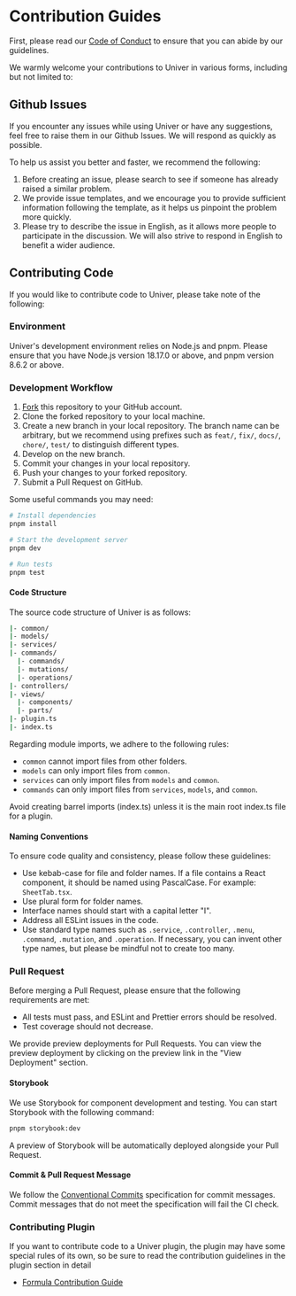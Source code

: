 # Contribution Guides

First, please read our [Code of Conduct](https://github.com/dream-num/univer/blob/dev/CODE_OF_CONDUCT.md) to ensure that you can abide by our guidelines.

We warmly welcome your contributions to Univer in various forms, including but not limited to:

## Github Issues

If you encounter any issues while using Univer or have any suggestions, feel free to raise them in our Github Issues. We will respond as quickly as possible.

To help us assist you better and faster, we recommend the following:

1. Before creating an issue, please search to see if someone has already raised a similar problem.
2. We provide issue templates, and we encourage you to provide sufficient information following the template, as it helps us pinpoint the problem more quickly.
3. Please try to describe the issue in English, as it allows more people to participate in the discussion. We will also strive to respond in English to benefit a wider audience.

## Contributing Code

If you would like to contribute code to Univer, please take note of the following:

### Environment

Univer's development environment relies on Node.js and pnpm. Please ensure that you have Node.js version 18.17.0 or above, and pnpm version 8.6.2 or above.

### Development Workflow

1. [Fork](https://github.com/dream-num/univer/fork) this repository to your GitHub account.
2. Clone the forked repository to your local machine.
3. Create a new branch in your local repository. The branch name can be arbitrary, but we recommend using prefixes such as `feat/`, `fix/`, `docs/`, `chore/`, `test/` to distinguish different types.
4. Develop on the new branch.
5. Commit your changes in your local repository.
6. Push your changes to your forked repository.
7. Submit a Pull Request on GitHub.

Some useful commands you may need:

```bash
# Install dependencies
pnpm install

# Start the development server
pnpm dev

# Run tests
pnpm test
```

#### Code Structure

The source code structure of Univer is as follows:

```bash
|- common/
|- models/
|- services/
|- commands/
  |- commands/
  |- mutations/
  |- operations/
|- controllers/
|- views/
  |- components/
  |- parts/
|- plugin.ts
|- index.ts
```

Regarding module imports, we adhere to the following rules:

- `common` cannot import files from other folders.
- `models` can only import files from `common`.
- `services` can only import files from `models` and `common`.
- `commands` can only import files from `services`, `models`, and `common`.

Avoid creating barrel imports (index.ts) unless it is the main root index.ts file for a plugin.

#### Naming Conventions

To ensure code quality and consistency, please follow these guidelines:

- Use kebab-case for file and folder names. If a file contains a React component, it should be named using PascalCase. For example: `SheetTab.tsx`.
- Use plural form for folder names.
- Interface names should start with a capital letter "I".
- Address all ESLint issues in the code.
- Use standard type names such as `.service`, `.controller`, `.menu`, `.command`, `.mutation`, and `.operation`. If necessary, you can invent other type names, but please be mindful not to create too many.

### Pull Request

Before merging a Pull Request, please ensure that the following requirements are met:

- All tests must pass, and ESLint and Prettier errors should be resolved.
- Test coverage should not decrease.

We provide preview deployments for Pull Requests. You can view the preview deployment by clicking on the preview link in the "View Deployment" section.

#### Storybook

We use Storybook for component development and testing. You can start Storybook with the following command:

```bash
pnpm storybook:dev
```

A preview of Storybook will be automatically deployed alongside your Pull Request.

#### Commit & Pull Request Message

We follow the [Conventional Commits](https://www.conventionalcommits.org/en/v1.0.0/) specification for commit messages. Commit messages that do not meet the specification will fail the CI check.

### Contributing Plugin

If you want to contribute code to a Univer plugin, the plugin may have some special rules of its own, so be sure to read the contribution guidelines in the plugin section in detail

- [Formula Contribution Guide](/guides/sheet/customization/formula/#how-to-add-formulas-in-formula-engine)
